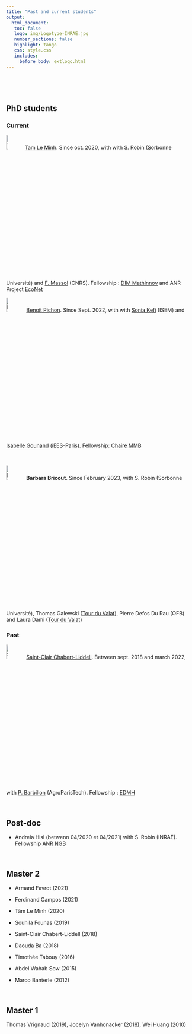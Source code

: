 ```yaml
---
title: "Past and current students"
output: 
  html_document:
   toc: false
   logo: img/Logotype-INRAE.jpg
   number_sections: false
   highlight: tango
   css: style.css
   includes:
     before_body: extlogo.html
---
```


<br> 

<br> 

##  <i class="fa fa-graduation-cap"></i>  PhD students 

 
### Current 

![Tam](img/tam.jpeg){width=10%}[Tam Le Minh](https://tam-leminh.github.io/). Since oct. 2020, with with S. Robin (Sorbonne Université) and  [F. Massol](https://spici.weebly.com/francois-massol.html) (CNRS). Fellowship :  [DIM Mathinnov](https://www.dim-mathinnov.fr/) and ANR Project [EcoNet](https://cmatias.perso.math.cnrs.fr/ANR_EcoNet.html)
<br> 
 
![Benoit](img/Benoit.jpg){width=10%} [Benoit Pichon](https://isem-evolution.fr/membre/pichon/). Since Sept. 2022, with with [Sonia Kefi](https://isem-evolution.fr/membre/kefi/) (ISEM) and [Isabelle Gounand](https://isabellegounand.wordpress.com/) (iEES-Paris). Fellowship: [Chaire MMB](http://www.cmap.polytechnique.fr/chaire-mmb/)
 
 
 <br> 
 
 ![Barbara](img/barbara.jpeg){width=10%} **Barbara Bricout**. Since February 2023,  with S. Robin (Sorbonne Université), Thomas Galewski ([Tour du Valat](https://tourduvalat.org/)), Pierre Defos Du Rau (OFB) and  Laura Dami ([Tour du Valat](https://tourduvalat.org/))


### Past

![Saint Clair](img/saintclair.jpeg){width=10%} [Saint-Clair Chabert-Liddell](https://chabert-liddell.netlify.app/en/). Between sept. 2018 and march 2022, with [P. Barbillon](https://www6.inrae.fr/mia-paris/Equipes/Membres/Pierre-Barbillon) (AgroParisTech). Fellowship : [EDMH](https://www.universite-paris-saclay.fr/en/doctoral-schools/hadamard-doctoral-school-mathematics)

 
 <br> 
 
## <i class="fas fa-user-graduate"></i> Post-doc
   
   -  Andreia Hisi (betwenn 04/2020 et 04/2021) with S. Robin (INRAE). Fellowship [ANR NGB](https://anr.fr/Projet-ANR-17-CE32-0011)


 <br> 
 
## <i class="fa fa-book"></i>  Master 2 

 - Armand Favrot (2021)
 
 - Ferdinand Campos (2021)

 - Tâm Le Minh (2020) 
 
 - Souhila Founas (2019)

 - Saint-Clair Chabert-Liddell (2018) 
 
 - Daouda Ba (2018) 
   
 - Timothée Tabouy (2016) 
   
 - Abdel Wahab Sow (2015) 
   
 - Marco Banterle (2012)
 
 <br> 
 
## <i class="fa fa-book"></i>  Master 1  
 Thomas Vrignaud (2019), Jocelyn Vanhonacker (2018), Wei Huang (2010)
